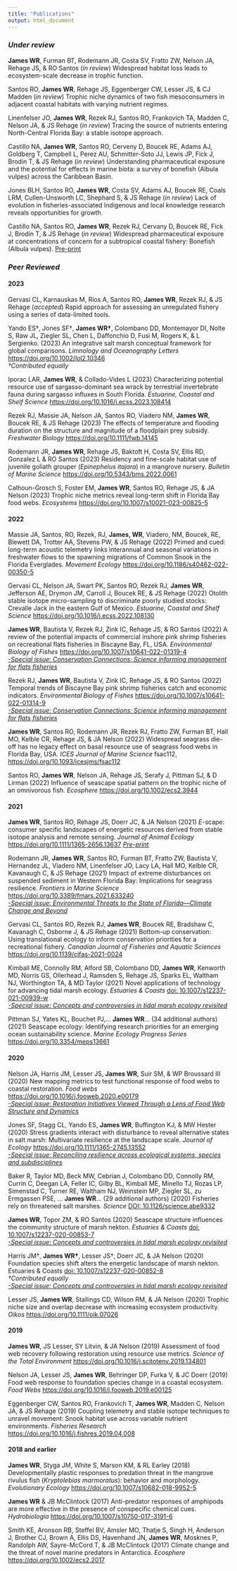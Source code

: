 ```yaml
---
title: "Publications"
output: html_document
---
```


### *Under review*
**James WR**, Furman BT, Rodemann JR, Costa SV, Fratto ZW, Nelson JA, Rehage JS, & RO Santos (*in review*) Widespread habitat loss leads to ecosystem-scale decrease in trophic function.

Santos RO, **James WR**, Rehage JS, Eggenberger CW, Lesser JS, & CJ Madden (*in review*) Trophic niche dynamics of two fish mesoconsumers in adjacent coastal habitats with varying nutrient regimes.

Linenfelser JO, **James WR**, Rezek RJ, Santos RO, Frankovich TA, Madden C, Nelson JA, & JS Rehage (*in review*) Tracing the source of nutrients entering North-Central Florida Bay: a stable isotope approach.

Castillo NA, **James WR**, Santos RO, Cerveny D, Boucek RE, Adams AJ, Goldberg T, Campbell L, Perez AU, Schmitter-Soto JJ, Lewis JP, Fick J, Brodin T, & JS Rehage (*in review*) Understanding pharmaceutical exposure and the potential for effects in marine biota: a survey of bonefish (Albula vulpes) across the Caribbean Basin.

Jones BLH, Santos RO, **James WR**, Costa SV, Adams AJ, Boucek RE, Coals LRM, Cullen-Unsworth LC, Shephard S, & JS Rehage (*in review*) Lack of evolution in fisheries-associated Indigenous and local knowledge research reveals opportunities for growth.

Castillo NA, Santos RO, **James WR**, Rezek RJ, Cervany D, Boucek RE, Fick J, Brodin T, & JS Rehage (*in review*) Widespread pharmaceutical exposure at concentrations of concern for a subtropical coastal fishery: Bonefish (Albula vulpes). [Pre-print](https://papers.ssrn.com/sol3/papers.cfm?abstract_id=4394268)


### *Peer Reviewed*

#### **2023**
Gervasi CL, Karnauskas M, Rios A, Santos RO, **James WR**, Rezek RJ, & JS Rehage (*accepted*) Rapid approach for assessing an unregulated fishery using a series of data-limited tools.

Yando ES†, Jones SF†, **James WR†**, Colombano DD, Montemayor DI, Nolte S, Raw JL, Ziegler SL, Chen L, Daffonchio D, Fusi M, Rogers K, & L Sergienko. (2023) An integrative salt marsh conceptual framework for global comparisons. *Limnology and Oceanography Letters* <https://doi.org/10.1002/lol2.10346>\
*†Contributed equally*\

Iporac LAR, **James WR**, & Collado-Vides L (2023) Characterizing potential resource use of sargasso-dominant sea wrack by terrestrial invertebrate fauna during sargasso influxes in South Florida. *Estuarine, Coastal and Shelf Science* <https://doi.org/10.1016/j.ecss.2023.108414>\

Rezek RJ, Massie JA, Nelson JA, Santos RO, Viadero NM, **James WR**, Boucek RE, & JS Rehage (2023) The effects of temperature and flooding duration on the structure and magnitude of a floodplain prey subsidy. *Freshwater Biology* <https://doi.org/10.1111/fwb.14145>\

Rodemann JR, **James WR**, Rehage JS, Baktoft H, Costa SV, Ellis RD, Gonzalez L & RO Santos (2023) Residency and fine-scale habitat use of juvenile goliath grouper (*Epinephelus itajara*) in a mangrove nursery. *Bulletin of Marine Science* <https://doi.org/10.5343/bms.2022.0061>\

Calhoun-Grosch S, Foster EM, **James WR**, Santos RO, Rehage JS, & JA Nelson (2023) Trophic niche metrics reveal long-term shift in Florida Bay food webs. *Ecosystems*
<https://doi.org/10.1007/s10021-023-00825-5>\

#### **2022**

Massie JA, Santos, RO, Rezek, RJ, **James, WR**, Viadero, NM, Boucek, RE, Blewett DA, Trotter AA, Stevens PW, & JS Rehage (2022) Primed and cued: long-term acoustic telemetry links interannual and seasonal variations in freshwater flows to the spawning migrations of Common Snook in the Florida Everglades. *Movement Ecology* <https://doi.org/10.1186/s40462-022-00350-5>\

Gervasi CL, Nelson JA, Swart PK, Santos RO, Rezek RJ, **James WR**, Jefferson AE, Drymon JM, Carroll J, Boucek RE, & JS Rehage (2022) Otolith stable isotope micro-sampling to discriminate poorly studied stocks: Crevalle Jack in the eastern Gulf of Mexico. *Estuarine, Coastal and Shelf Science* <https://doi.org/10.1016/j.ecss.2022.108130>\

**James WR**, Bautista V, Rezek RJ, Zink IC, Rehage JS, & RO Santos (2022) A review of the potential impacts of commercial inshore pink shrimp fisheries on recreational flats fisheries in Biscayne Bay, FL, USA. *Environmental Biology of Fishes* <https://doi.org/10.1007/s10641-022-01319-4>\
[*-Special issue: Conservation Connections: Science informing management for flats fisheries*](https://link.springer.com/collections/bccedjgibi)

Rezek RJ, **James WR**, Bautista V, Zink IC, Rehage JS, & RO Santos (2022) Temporal trends of Biscayne Bay pink shrimp fisheries catch and economic indicators. *Environmental Biology of Fishes* <https://doi.org/10.1007/s10641-022-01314-9>\
[*-Special issue: Conservation Connections: Science informing management for flats fisheries*](https://link.springer.com/collections/bccedjgibi)

**James WR**, Santos RO, Rodemann JR, Rezek RJ, Fratto ZW, Furman BT, Hall MO, Kelble CR, Rehage JS, & JA Nelson (2022) Widespread seagrass die-off has no legacy effect on basal resource use of seagrass food webs in Florida Bay, USA. *ICES Journal of Marine Science* fsac112, <https://doi.org/10.1093/icesjms/fsac112>

Santos RO, **James WR**, Nelson JA, Rehage JS, Serafy J, Pittman SJ, & D Lirman (2022) Influence of seascape spatial pattern on the trophic niche of an omnivorous fish. *Ecosphere* <https://doi.org/10.1002/ecs2.3944>

#### **2021**

**James WR**, Santos RO, Rehage JS, Doerr JC, & JA Nelson (2021) *E*-scape: consumer specific landscapes of energetic resources derived from stable isotope analysis and remote sensing. *Journal of Animal Ecology* <https://doi.org/10.1111/1365-2656.13637> [*Pre-print*](https://doi.org/10.1101/2020.08.03.234781)

Rodemann JR, **James WR**, Santos RO, Furman BT, Fratto ZW, Bautista V, Hernandez JL, Viadero NM, Linenfelser JO, Lacy LA, Hall MO, Kelble CR, Kavanaugh C, & JS Rehage (2021) Impact of extreme disturbances on suspended sediment in Western Florida Bay: Implications for seagrass resilience. *Frontiers in Marine Science* <https://doi.org/10.3389/fmars.2021.633240>\
[*-Special issue: Environmental Threats to the State of Florida—Climate Change and Beyond*](https://www.frontiersin.org/research-topics/14439/environmental-threats-to-the-state-of-florida-climate-change-and-beyond#articles)

Gervasi CL, Santos RO, Rezek RJ, **James WR**, Boucek RE, Bradshaw C, Kavanagh C, Osborne J, & JS Rehage (2021) Bottom-up conservation: Using translational ecology to inform conservation priorities for a recreational fishery. *Canadian Journal of Fisheries and Aquatic Sciences* <https://doi.org/10.1139/cjfas-2021-0024>\

Kimball ME, Connolly RM, Alford SB, Colombano DD, **James WR**, Kenworth MD, Norris GS, Ollerhead J, Ramsden S, Rehage JS, Sparks EL, Waltham NJ, Worthington TA, & MD Taylor (2021) Novel applications of technology for advancing tidal marsh ecology. *Estuaries & Coasts* [doi: 10.1007/s12237-021-00939-w](https://link.springer.com/article/10.1007/s12237-021-00939-w)\
[*-Special issue: Concepts and controversies in tidal marsh ecology revisited*](https://link.springer.com/journal/12237/volumes-and-issues/44-6)

Pittman SJ, Yates KL, Bouchet PJ,… **James WR**… (34 additional authors) (2021) Seascape ecology: Identifying research priorities for an emerging ocean sustainability science. *Marine Ecology Progress Series* <https://doi.org/10.3354/meps13661>\

#### **2020**

Nelson JA, Harris JM, Lesser JS, **James WR**, Suir SM, & WP Broussard III (2020) New mapping metrics to test functional response of food webs to coastal restoration. *Food webs* <https://doi.org/10.1016/j.fooweb.2020.e00179>\
[*-Special issue: Restoration Initiatives Viewed Through a Lens of Food Web Structure and Dynamics*](https://www.sciencedirect.com/journal/food-webs/special-issue/10BB11JLN9G)

Jones SF, Stagg CL, Yando ES, **James WR**, Buffington KJ, & MW Hester (2020) Stress gradients interact with disturbance to reveal alternative states in salt marsh: Multivariate resilience at the landscape scale. *Journal of Ecology* <https://doi.org/10.1111/1365-2745.13552>\
[*-Special issue: Reconciling resilience across ecological systems, species and subdisciplines*](https://besjournals.onlinelibrary.wiley.com/hub/ecological_resilience)

Baker R, Taylor MD, Beck MW, Cebrian J, Colombano DD, Connolly RM, Currin C, Deegan LA, Feller IC, Gilby BL, Kimball ME, Minello TJ, Rozas LP, Simenstad C, Turner RE, Waltham NJ, Weinstein MP, Ziegler SL, zu Ermgassen PSE, ... **James WR**... (29 additional authors) (2020) Fisheries rely on threatened salt marshes. *Science* [DOI: 10.1126/science.abe9332](https://science.sciencemag.org/content/370/6517/670.1.full)

**James WR**, Topor ZM, & RO Santos (2020) Seascape structure influences the community structure of marsh nekton. *Estuaries & Coasts* [doi: 10.1007/s12237-020-00853-7](https://link.springer.com/article/10.1007/s12237-020-00853-7)\
[*-Special issue: Concepts and controversies in tidal marsh ecology revisited*](https://link.springer.com/journal/12237/volumes-and-issues/44-6)

Harris JM†, **James WR†**, Lesser JS†, Doerr JC, & JA Nelson (2020) Foundation species shift alters the energetic landscape of marsh nekton. Estuaries & Coasts [doi: 10.1007/s12237-020-00852-8](https://link.springer.com/article/10.1007/s12237-020-00852-8)\
*†Contributed equally*\
[*-Special issue: Concepts and controversies in tidal marsh ecology revisited*](https://link.springer.com/journal/12237/volumes-and-issues/44-6)

Lesser JS, **James WR**, Stallings CD, Wilson RM, & JA Nelson (2020) Trophic niche size and overlap decrease with increasing ecosystem productivity. *Oikos* <https://doi.org/10.1111/oik.07026>

#### **2019**

**James WR**, JS Lesser, SY Litvin, & JA Nelson (2019) Assessment of food web recovery following restoration using resource use metrics. *Science of the Total Environment* <https://doi.org/10.1016/j.scitotenv.2019.134801>

Nelson JA, Lesser JS, **James WR**, Behringer DP, Furka V, & JC Doerr (2019) Food web response to foundation species change in a coastal ecosystem. *Food Webs* <https://doi.org/10.1016/j.fooweb.2019.e00125>

Eggenberger CW, Santos RO, Frankovich T, **James WR**, Madden C, Nelson JA, & JS Rehage (2019) Coupling telemetry and stable isotope techniques to unravel movement: Snook habitat use across variable nutrient environments. *Fisheries Research* <https://doi.org/10.1016/j.fishres.2019.04.008>

#### **2018 and earlier**

**James WR**, Styga JM, White S, Marson KM, & RL Earley (2018) Developmentally plastic responses to predation threat in the mangrove rivulus fish (*Kryptolebias marmoratus*): behavior and morphology. *Evolutionary Ecology* <https://doi.org/10.1007/s10682-018-9952-5>

**James WR** & JB McClintock (2017) Anti-predator responses of amphipods are more effective in the presence of conspecific chemical cues. *Hydrobiologia* <https://doi.org/10.1007/s10750-017-3191-6>

Smith KE, Aronson RB, Steffel BV, Amsler MO, Thatje S, Singh H, Anderson J, Brother CJ, Brown A, Ellis DS, Havenhand JN, **James WR**, Mosknes P, Randolph AW, Sayre-McCord T, & JB McClintock (2017) Climate change and the threat of novel marine predators in Antarctica. *Ecosphere* <https://doi.org/10.1002/ecs2.2017>
